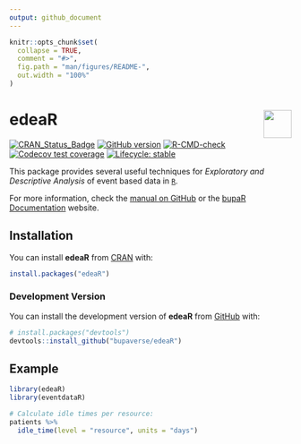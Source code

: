 ```yaml
---
output: github_document
---
```


<!-- README.md is generated from README.Rmd. Please edit that file -->

```r
knitr::opts_chunk$set(
  collapse = TRUE,
  comment = "#>",
  fig.path = "man/figures/README-",
  out.width = "100%"
)
```

# edeaR <a href="https://bupaverse.github.io/edeaR/"><img src="man/figures/logo.png" align="right" height="50" /></a>

<!-- badges: start -->
[![CRAN_Status_Badge](http://www.r-pkg.org/badges/version/edeaR)](https://cran.r-project.org/package=edeaR)
[![GitHub version](https://img.shields.io/badge/GitHub-0.9.2.9000-blue)](https://github.com/bupaverse/edeaR)
[![R-CMD-check](https://github.com/bupaverse/edeaR/actions/workflows/R-CMD-check.yaml/badge.svg)](https://github.com/bupaverse/edeaR/actions/workflows/R-CMD-check.yaml)
[![Codecov test coverage](https://codecov.io/gh/bupaverse/edeaR/branch/master/graph/badge.svg)](https://app.codecov.io/gh/bupaverse/edeaR?branch=master)
[![Lifecycle: stable](https://lifecycle.r-lib.org/articles/figures/lifecycle-stable.svg)](https://lifecycle.r-lib.org/articles/stages.html#stable/)
<!-- badges: end -->

This package provides several useful techniques for _Exploratory and Descriptive Analysis_ of event based data in [`R`](https://www.r-project.org/).

For more information, check the [manual on GitHub](https://bupaverse.github.io/edeaR/) or the [bupaR Documentation](https://bupar.net/getting_started.html) website.

## Installation

You can install **edeaR** from [CRAN](https://cran.r-project.org/) with:

```r
install.packages("edeaR")
```

### Development Version

You can install the development version of **edeaR** from [GitHub](https://github.com/) with:

```r
# install.packages("devtools")
devtools::install_github("bupaverse/edeaR")
```

## Example

```r
library(edeaR)
library(eventdataR)

# Calculate idle times per resource:
patients %>%
  idle_time(level = "resource", units = "days")
```
